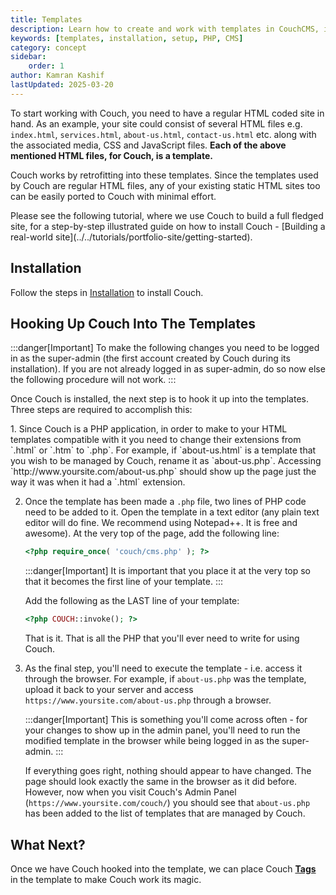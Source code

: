 ```yaml
---
title: Templates
description: Learn how to create and work with templates in CouchCMS, including installation and setup
keywords: [templates, installation, setup, PHP, CMS]
category: concept
sidebar:
    order: 1
author: Kamran Kashif
lastUpdated: 2025-03-20
---
```



To start working with Couch, you need to have a regular HTML coded site in hand.
As an example, your site could consist of several HTML files e.g. `index.html`, `services.html`, `about-us.html`, `contact-us.html` etc. along with the associated media, CSS and JavaScript files.
**Each of the above mentioned HTML files, for Couch, is a template.**

Couch works by retrofitting into these templates.
Since the templates used by Couch are regular HTML files, any of your existing static HTML sites too can be easily ported to Couch with minimal effort.

<Card icon="star" title="Tutorial">
Please see the following tutorial, where we use Couch to build a full fledged site, for a step-by-step illustrated guide on how to install Couch - [Building a real-world site](../../tutorials/portfolio-site/getting-started).
</Card>

## Installation

Follow the steps in [Installation](../../installation/) to install Couch.

## Hooking Up Couch Into The Templates

:::danger[Important]
To make the following changes you need to be logged in as the super-admin (the first account created by Couch during its installation). If you are not already logged in as super-admin, do so now else the following procedure will not work.
:::

Once Couch is installed, the next step is to hook it up into the templates.
Three steps are required to accomplish this:

<Steps>
1. Since Couch is a PHP application, in order to make to your HTML templates compatible with it you need to change their extensions from `.html` or `.htm` to `.php`.
   For example, if `about-us.html` is a template that you wish to be managed by Couch, rename it as `about-us.php`.
   Accessing `http://www.yoursite.com/about-us.php` should show up the page just the way it was when it had a `.html` extension.

2. Once the template has been made a `.php` file, two lines of PHP code need to be added to it.
   Open the template in a text editor (any plain text editor will do fine. We recommend using Notepad++. It is free and awesome).
   At the very top of the page, add the following line:
   
   ```php
   <?php require_once( 'couch/cms.php' ); ?>
   ```
   
   :::danger[Important]
   It is important that you place it at the very top so that it becomes the first line of your template.
   :::
   
   Add the following as the LAST line of your template:
   
   ```php
   <?php COUCH::invoke(); ?>
   ```
   
   That is it. That is all the PHP that you'll ever need to write for using Couch.

3. As the final step, you'll need to execute the template - i.e. access it through the browser.
   For example, if `about-us.php` was the template, upload it back to your server and access `https://www.yoursite.com/about-us.php` through a browser.
   
   :::danger[Important]
   This is something you'll come across often - for your changes to show up in the admin panel, you'll need to run the modified template in the browser while being logged in as the super-admin.
   :::
   
   If everything goes right, nothing should appear to have changed. The page should look exactly the same in the browser as it did before. However, now when you visit Couch's Admin Panel (`https://www.yoursite.com/couch/`) you should see that `about-us.php` has been added to the list of templates that are managed by Couch.
</Steps>

## What Next?

Once we have Couch hooked into the template, we can place Couch [**Tags**](../tags/) in the template to make Couch work its magic.
